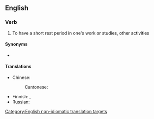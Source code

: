 ==English==

===Verb===
{{en-verb|head=[[have]] a [[break]]|has a break|having a break|had a break|had a break}}

# To have a short rest period in one's work or studies, other activities

====Synonyms====
* {{l|en|take a break}}

====Translations====
{{trans-top|to have a short rest period in one's work}}
* Chinese:
*: Cantonese: {{t|yue|休息|tr=jau1 sik1|sc=Hani}}
{{trans-mid}}
* Finnish: {{t+|fi|huilata}}, {{t|fi|huilia}}
* Russian: {{t+|ru|передохну́ть|pf|sc=Cyrl}}
{{trans-bottom}}

[[Category:English non-idiomatic translation targets]]